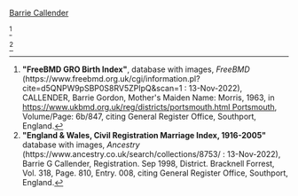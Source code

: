 [[Callender-401|Barrie Callender]]

<ref>
'''"FreeBMD GRO Birth Index"''', database with images, ''FreeBMD'' (https://www.freebmd.org.uk/cgi/information.pl?cite=d5QNPW9pSBP0S8RV5ZPIpQ&scan=1 : 13-Nov-2022),
CALLENDER, Barrie Gordon, Mother's Maiden Name: Morris, 1963, in [[https://www.ukbmd.org.uk/reg/districts/portsmouth.html Portsmouth]], Volume/Page: 6b/847,
citing General Register Office, Southport, England.
</ref>

<ref>
'''"England & Wales, Civil Registration Marriage Index, 1916-2005"''' database with images, ''Ancestry'' (https://www.ancestry.co.uk/search/collections/8753/ : 13-Nov-2022),
Barrie G Callender, Registration. Sep 1998, District. Bracknell Forrest, Vol. 318, Page. 810, Entry. 008,
citing General Register Office, Southport, England.
</ref>